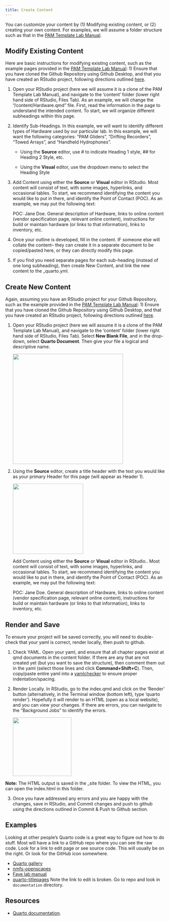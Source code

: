 ```yaml
---
title: Create Content
---
```


You can customize your content by (1) Modifying existing content, or (2) creating your own content. For examples, we will assume a folder structure such as that in the [PAM Template Lab Manual](https://github.com/nmfs-ost/PAM_template_lab_manual){target="_blank"}.

## Modify Existing Content

Here are basic instructions for modifying existing content, such as the example pages provided in the [PAM Template Lab Manual](https://github.com/nmfs-ost/PAM_template_lab_manual){target="_blank"}: 1) Ensure that you have cloned the Github Repository using Github Desktop, and that you have created an RStudio project, following directions outlined [here](https://nmfs-ost.github.io/PAM_template_lab_manual/#how-to-use-this-template){target="_blank"}.

1)  Open your RStudio project (here we will assume it is a clone of the PAM Template Lab Manual), and navigate to the 'content' folder (lower right hand side of RStudio, Files Tab). As an example, we will change the "/content/Hardware.qmd" file. First, read the information in the page to understand the intended content. To start, we will organize different subheadings within this page.

2)  Identify Sub-Headings. In this example, we will want to identify different types of Hardware used by our particular lab. In this example, we will want the following categories: "PAM Gliders", "Drifting Recorders", "Towed Arrays", and "Handheld Hydrophones".

    -   Using the **Source** editor, use \# to indicate Heading 1 style, \## for Heading 2 Style, etc.

    -   Using the **Visual** editor, use the dropdown menu to select the Heading Style

3)  Add Content using either the **Source** or **Visual** editor in RStudio. Most content will consist of text, with some images, hyperlinks, and occasional tables. To start, we recommend identifying the content you would like to put in there, and identify the Point of Contact (POC). As an example, we may put the following text:

    POC: Jane Doe. General description of Hardware, links to online content (vendor specification page, relevant online content), instructions for build or maintain hardware (or links to that information), links to inventory, etc.

4)  Once your outline is developed, fill in the content. IF someone else will collate the content– they can create it in a separate document to be copied/pasted here, or they can directly modify this page.

5)  If you find you need separate pages for each sub-heading (instead of one long subheading), then create New Content, and link the new content to the \_quarto.yml.

## Create New Content

Again, assuming you have an RStudio project for your Github Repository, such as the example provided in the [PAM Template Lab Manual](https://github.com/nmfs-ost/PAM_template_lab_manual){target="_blank"}: 1) Ensure that you have cloned the Github Repository using Github Desktop, and that you have created an RStudio project, following directions outlined [here](https://nmfs-ost.github.io/PAM_template_lab_manual/#how-to-use-this-template).

1.  Open your RStudio project (here we will assume it is a clone of the PAM Template Lab Manual), and navigate to the 'content' folder (lower right hand side of RStudio, Files Tab). Select **New Blank File**, and in the drop-down, select **Quarto Document**. Then give your file a logical and descriptive name.

    ![](images/newQuartoDoc.JPG){width="348"}

2.  Using the **Source** editor, create a title header with the text you would like as your primary Header for this page (will appear as Header 1).

    ![](images/newPageTitle.JPG){width="222"}

    Add Content using either the **Source** or **Visual** editor in RStudio.. Most content will consist of text, with some images, hyperlinks, and occasional tables. To start, we recommend identifying the content you would like to put in there, and identify the Point of Contact (POC). As an example, we may put the following text:

    POC: Jane Doe. General description of Hardware, links to online content (vendor specification page, relevant online content), instructions for build or maintain hardware (or links to that information), links to inventory, etc.

## Render and Save

To ensure your project will be saved correctly, you will need to double-check that your yaml is correct, render locally, then push to github.

1.  Check YAML. Open your yaml, and ensure that all chapter pages exist at qmd documents in the content folder. If there are any that are not created yet (but you want to save the structure), then comment them out in the yaml (select those lines and click **Command+Shift+C**). Then, copy/paste entire yaml into a [yamlchecker](https://yamlchecker.com/) to ensure proper indentation/spacing.

2.  Render Locally. In RStudio, go to the index.qmd and click on the 'Render' button (alternatively, in the Terminal window (bottom left), type 'quarto render'). Hopefully it will render to an HTML (open as a local website), and you can view your changes. If there are errors, you can navigate to the "Background Jobs" to identify the errors.

    ![](images/render.JPG){width="185"}
    
::: callout-important
**Note:** The HTML output is saved in the _site folder. To view the HTML, you can open the index.html in this folder.
:::

3.  Once you have addressed any errors and you are happy with the changes, save in RStudio, and Commit changes and push to github using the directions outlined in Commit & Push to Github section.

## Examples

Looking at other people's Quarto code is a great way to figure out how to do stuff. Most will have a link to a GitHub repo where you can see the raw code. Look for a link to edit page or see source code. This will usually be on the right. Or look for the GitHub icon somewhere.

-   [Quarto gallery](https://quarto.org/docs/gallery/){target="_blank"}
-   [nmfs-openscapes](https://nmfs-openscapes.github.io/){target="_blank"}
-   [Faye lab manual](https://thefaylab.github.io/lab-manual/){target="_blank"}
-   [quarto-titlepages](https://nmfs-opensci.github.io/quarto_titlepages/){target="_blank"} Note the link to edit is broken. Go to repo and look in `documentation` directory.

## Resources

-   [Quarto documentation](https://quarto.org/docs/guide/){target="_blank"}.
